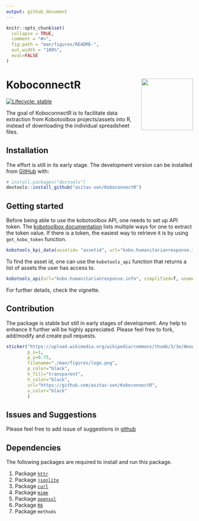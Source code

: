 ```yaml
---
output: github_document
---
```


<!-- README.md is generated from README.Rmd. Please edit that file -->

```r
knitr::opts_chunk$set(
  collapse = TRUE,
  comment = "#>",
  fig.path = "man/figures/README-",
  out.width = "100%",
  eval=FALSE
)

```

# KoboconnectR <img src='man/figures/logo.png' align="right" height="139" />

<!-- badges: start -->
[![Lifecycle: stable](https://img.shields.io/badge/lifecycle-stable-brightgreen.svg)](https://lifecycle.r-lib.org/articles/stages.html#stable)
<!-- badges: end -->

The goal of KoboconnectR is to facilitate data extraction from Kobotoolbox projects/assets into R, instead of downloading the individual spreadsheet files.

## Installation

The effort is still in its early stage. The development version can be installed from [GitHub](https://github.com/) with:

``` r
# install.packages("devtools")
devtools::install_github("asitav-sen/KoboconnectR")
```
## Getting started


Before being able to use the kobotoolbox API, one needs to set up API token. The [kobotoolbox documentation](https://support.kobotoolbox.org/api.html) lists multiple ways for one to extract the token value. If there is a token, the easiest way to retrieve it is by using `get_kobo_token` function.


```r
kobotools_kpi_data(assetid= "assetid", url="kobo.humanitarianresponse.info", uname="username", pwd="password")
```

To find the asset id, one can use the `kobotools_api` function that returns a list of assets the user has access to.

```r
kobotools_api(url="kobo.humanitarianresponse.info", simplified=T, uname="userid", pwd="password")
```



For further details, check the vignette.

## Contribution

The package is stable but still in early stages of development. Any help to enhance it further will be highly appreciated. Please feel free to fork, add/modify and create pull requests.


```r
sticker("https://upload.wikimedia.org/wikipedia/commons/thumb/3/3e/Иконка_цепочки.svg/480px-Иконка_цепочки.svg.png", package="KoboconnectR", p_size=18, s_x=1, s_y=1.25, s_width=0.6,
        p_x=1,
        p_y=0.75,
        filename="./man/figures/logo.png",
        p_color="black",
        h_fill="transparent",
        h_color="black",
        url="https://github.com/asitav-sen/KoboconnectR",
        u_color="black"
        )
```



## Issues and Suggestions

Please feel free to add issue of suggestions in [github](https://github.com/asitav-sen/KoboconnectR/issues)

## Dependencies

The following packages are required to install and run this package.


1. Package [`httr`](https://cran.r-project.org/package=httr)
2. Package [`jsonlite`](https://cran.r-project.org/package=jsonlite)
3. Package [`curl`](https://cran.r-project.org/package=curl)
4. Package [`mime`](https://cran.r-project.org/package=mime)
5. Package [`openssl`](https://cran.r-project.org/package=openssl)
6. Package [`R6`](https://cran.r-project.org/package=R6)
7. Package `methods`








